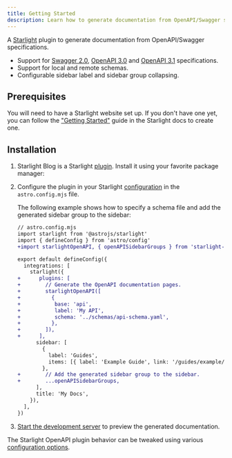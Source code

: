 ```yaml
---
title: Getting Started
description: Learn how to generate documentation from OpenAPI/Swagger specifications using the Starlight OpenAPI plugin.
---
```


A [Starlight](https://starlight.astro.build) plugin to generate documentation from OpenAPI/Swagger specifications.

- Support for [Swagger 2.0](https://swagger.io/specification/v2/), [OpenAPI 3.0](https://swagger.io/specification/v3/) and [OpenAPI 3.1](https://swagger.io/specification/) specifications.
- Support for local and remote schemas.
- Configurable sidebar label and sidebar group collapsing.

## Prerequisites

You will need to have a Starlight website set up.
If you don't have one yet, you can follow the ["Getting Started"](https://starlight.astro.build/getting-started) guide in the Starlight docs to create one.

## Installation


<Steps>

1. Starlight Blog is a Starlight [plugin](https://starlight.astro.build/reference/plugins/). Install it using your favorite package manager:

   <PackageManagers pkg="starlight-openapi" />

2. Configure the plugin in your Starlight [configuration](https://starlight.astro.build/reference/configuration/#plugins) in the `astro.config.mjs` file.

   The following example shows how to specify a schema file and add the generated sidebar group to the sidebar:

   ```diff lang="js"
   // astro.config.mjs
   import starlight from '@astrojs/starlight'
   import { defineConfig } from 'astro/config'
   +import starlightOpenAPI, { openAPISidebarGroups } from 'starlight-openapi'

   export default defineConfig({
     integrations: [
       starlight({
   +      plugins: [
   +        // Generate the OpenAPI documentation pages.
   +        starlightOpenAPI([
   +          {
   +           base: 'api',
   +           label: 'My API',
   +           schema: '../schemas/api-schema.yaml',
   +          },
   +        ]),
   +      ],
         sidebar: [
           {
             label: 'Guides',
             items: [{ label: 'Example Guide', link: '/guides/example/' }],
           },
   +        // Add the generated sidebar group to the sidebar.
   +        ...openAPISidebarGroups,
         ],
         title: 'My Docs',
       }),
     ],
   })
   ```

3. [Start the development server](https://starlight.astro.build/getting-started/#start-the-development-server) to preview the generated documentation.

</Steps>

The Starlight OpenAPI plugin behavior can be tweaked using various [configuration options](/configuration).
